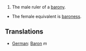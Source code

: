 #The male ruler of a [[barony]].
*The female equivalent is [[baroness]].

==Translations==
*[[German]]: [[Baron]] ''m''